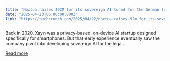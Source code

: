 ```yaml
---
title: "Noxtua raises $92M for its sovereign AI tuned for the German legal system"
date: "2025-04-23T05:00:00.000Z"
link: "https://techcrunch.com/2025/04/22/noxtua-raises-92m-for-its-sovereign-ai-tuned-for-the-german-legal-system/"
---
```


Back in 2020, Xayn was a privacy-based, on-device AI startup designed specifically for smartphones. But that early experience eventually saw the company pivot into developing sovereign AI for the lega...

[Read more](https://techcrunch.com/2025/04/22/noxtua-raises-92m-for-its-sovereign-ai-tuned-for-the-german-legal-system/)
